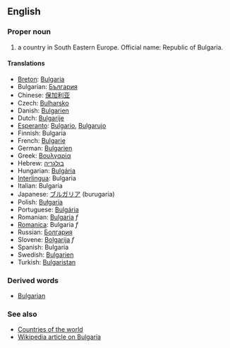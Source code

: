 ==English==

===Proper noun===

# a country in South Eastern Europe. Official name: Republic of Bulgaria.

====Translations====
*[[Breton]]: [[Bulgaria]]
*Bulgarian: [[България]]
*Chinese: [[保加利亚]]
*Czech: [[Bulharsko]]
*Danish: [[Bulgarien]]
*Dutch: [[Bulgarije]]
*[[Esperanto]]: [[Bulgario]], [[Bulgarujo]]
*Finnish: Bulgaria
*French: [[Bulgarie]]
*German: [[Bulgarien]]
*Greek: [[Βουλγαρία]]
*Hebrew: [[בולגריה]]
*Hungarian: [[Bulgária]]
*[[Interlingua]]: Bulgaria
*Italian: Bulgaria
*Japanese: [[ブルガリア]] (burugaria)
*Polish: [[Bułgaria]]
*Portuguese: [[Bulgária]]
*Romanian: [[Bulgaria]] ''f''
*[[Romanica]]: Bulgaria ''f''
*Russian: [[Болгария]]
*Slovene: [[Bolgarija]] ''f''
*Spanish: Bulgaria
*Swedish: [[Bulgarien]]
*Turkish: [[Bulgaristan]]

===Derived words===

*[[Bulgarian]]

===See also===
*[[Countries of the world]]
*[[w:Bulgaria|Wikipedia article on Bulgaria]]